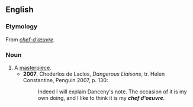 ==English==
===Etymology===
From {{F.}} ''[[chef-d'œuvre]]''.

===Noun===
{{en-noun|pl=chefs d'oeuvre}}

# A [[masterpiece]].
#*'''2007''', Choderlos de Laclos, ''Dangerous Liaisons'', tr. Helen Constantine, Penguin 2007, p. 130:
#*:Indeed I will explain Danceny's note.  The occasion of it is my own doing, and I like to think it is my '''''chef d'oeuvre'''''.